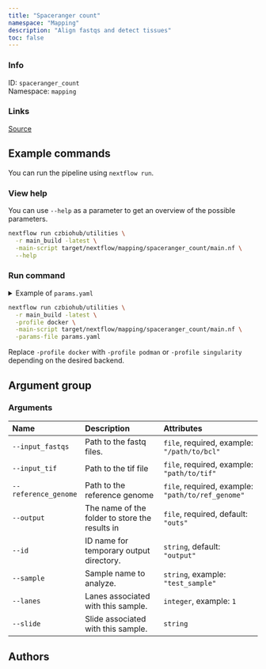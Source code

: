 ```yaml
---
title: "Spaceranger count"
namespace: "Mapping"
description: "Align fastqs and detect tissues"
toc: false
---
```


::: {.column-margin}

### Info

ID: `spaceranger_count`  
Namespace: `mapping`

### Links
[Source](https://github.com/czbiohub/utilities/blob/main/mapping/spaceranger_count){.btn-action .btn-sm .btn-info .btn role="button"}

:::



## Example commands

You can run the pipeline using `nextflow run`.

### View help

You can use `--help` as a parameter to get an overview of the possible parameters.

```bash
nextflow run czbiohub/utilities \
  -r main_build -latest \
  -main-script target/nextflow/mapping/spaceranger_count/main.nf \
  --help
```

### Run command

<details>
<summary>Example of `params.yaml`</summary>
```yaml

```
</details>

```bash
nextflow run czbiohub/utilities \
  -r main_build -latest \
  -profile docker \
  -main-script target/nextflow/mapping/spaceranger_count/main.nf \
  -params-file params.yaml
```

:::{.callout-note}
Replace `-profile docker` with `-profile podman` or `-profile singularity` depending on the desired backend.
:::

## Argument group

### Arguments

|Name                 |Description                                    |Attributes                                        |
|:--------------------|:----------------------------------------------|:-------------------------------------------------|
|`--input_fastqs`     |Path to the fastq files.                       |`file`, required, example: `"/path/to/bcl"`       |
|`--input_tif`        |Path to the tif file                           |`file`, required, example: `"path/to/tif"`        |
|`--reference_genome` |Path to the reference genome                   |`file`, required, example: `"path/to/ref_genome"` |
|`--output`           |The name of the folder to store the results in |`file`, required, default: `"outs"`               |
|`--id`               |ID name for temporary output directory.        |`string`, default: `"output"`                     |
|`--sample`           |Sample name to analyze.                        |`string`, example: `"test_sample"`                |
|`--lanes`            |Lanes associated with this sample.             |`integer`, example: `1`                           |
|`--slide`            |Slide associated with this sample.             |`string`                                          |

## Authors

